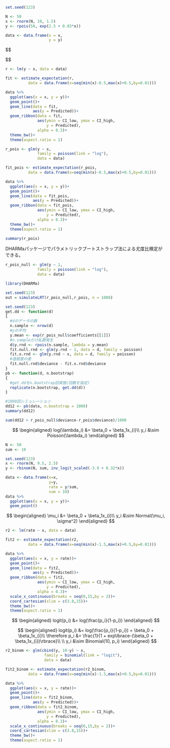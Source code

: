 
```r
set.seed(123)

N <- 50
x <- rnorm(N, 10, 1.5)
y <- rpois(50, exp(2.5 + 0.03*x))

data <- data.frame(x = x,
                   y = y)
```

$$
\begin{aligned}

\mu_i &= \beta_0 + \beta_1x_i \\  
y_i &\sim Normal(\mu_i, \sigma^2)

\end{aligned}
$$


```r
r <- lm(y ~ x, data = data)

fit <- estimate_expectation(r,
          data = data.frame(x=seq(min(x)-0.5,max(x)+0.5,by=0.01)))

data %>% 
  ggplot(aes(x = x, y = y))+
  geom_point()+
  geom_line(data = fit,
            aes(y = Predicted))+
  geom_ribbon(data = fit,
              aes(ymin = CI_low, ymax = CI_high, 
                  y = Predicted),
              alpha = 0.3)+
  theme_bw()+
  theme(aspect.ratio = 1)
```

```r
r_pois <- glm(y ~ x, 
              family = poisson(link = "log"),
              data = data)

fit_pois <- estimate_expectation(r_pois,
          data = data.frame(x=seq(min(x)-0.5,max(x)+0.5,by=0.01)))

data %>% 
  ggplot(aes(x = x, y = y))+
  geom_point()+
  geom_line(data = fit_pois,
            aes(y = Predicted))+
  geom_ribbon(data = fit_pois,
              aes(ymin = CI_low, ymax = CI_high, 
                  y = Predicted),
              alpha = 0.3)+
  theme_bw()+
  theme(aspect.ratio = 1)

summary(r_pois)
```

DHARMaパッケージでパラメトリックブートストラップ法による尤度比検定ができる。  
```r
r_pois_null <- glm(y ~ 1, 
              family = poisson(link = "log"),
              data = data)

library(DHARMa)

set.seed(123)
out = simulateLRT(r_pois_null,r_pois, n = 1000)
```


```r
set.seed(123)
get.dd <- function(d)
{
  #dのデータの数
  n.sample <- nrow(d)
  #yの平均
  y.mean <- exp(r_pois_null$coefficients[[1]])
  #n.sampleだけ乱数発生
  d$y.rnd <- rpois(n.sample, lambda = y.mean)
  fit.null.rnd <- glm(y.rnd ~ 1, data = d, family = poisson)
  fit.x.rnd <- glm(y.rnd ~ x, data = d, family = poisson)
  #逸脱度の差
  fit.null.rnd$deviance - fit.x.rnd$deviance
}
pb <- function(d, n.bootstrap)
{
  #get.ddをn.bootstrap回実施(回数を指定)
  replicate(n.bootstrap, get.dd(d))
}

#1000回シミュレーション
dd12 <- pb(data, n.bootstrap = 1000)
summary(dd12)

sum(dd12 > r_pois_null$deviance-r_pois$deviance)/1000
```


$$
\begin{aligned}
log(\lambda_i) &=  \beta_0 + \beta_1x_{i}\\
y_i &\sim Poisson(\lambda_i)
\end{aligned}
$$


```r
N <- 50
sum <- 10

set.seed(123)
x <- rnorm(N, 9.5, 2.5)
y <- rbinom(N, sum, inv_logit_scaled(-3.9 + 0.32*x))

data <- data.frame(x=x,
                   y=y,
                   rate = y/sum,
                   sum = 10)
data %>% 
  ggplot(aes(x = x, y = y))+
  geom_point()
```

$$
\begin{aligned}
\mu_i &=  \beta_0 + \beta_1x_{i}\\
y_i &\sim Normal(\mu_i, \sigma^2)
\end{aligned}
$$

```r
r2 <- lm(rate ~ x, data = data)

fit2 <- estimate_expectation(r2,
          data = data.frame(x=seq(min(x)-1.5,max(x)+0.5,by=0.01)))

data %>% 
  ggplot(aes(x = x, y = rate))+
  geom_point()+
  geom_line(data = fit2,
            aes(y = Predicted))+
  geom_ribbon(data = fit2,
              aes(ymin = CI_low, ymax = CI_high, 
                  y = Predicted),
              alpha = 0.3)+
  scale_x_continuous(breaks = seq(0,15,by = 2))+
  coord_cartesian(xlim = c(3.8,15))+
  theme_bw()+
  theme(aspect.ratio = 1)
```

$$
\begin{aligned}
logit(p_i) &= log(\frac{p_i}{1-p_i})
\end{aligned}
$$

$$
\begin{aligned}
logit(p_i)  &= log(\frac{p_i}{1-p_i}) =  \beta_0 + \beta_1x_{i}\\
\therefore p_i &= \frac{1}{1 + exp\lbrace-(\beta_0 + \beta_1x_{i})\rbrace}\\
\\
y_i &\sim Binomial(10, p_i)
\end{aligned}
$$


```r
r2_binom <- glm(cbind(y, 10-y) ~ x,
                 family = binomial(link = "logit"),
                 data = data)

fit2_binom <- estimate_expectation(r2_binom,
          data = data.frame(x=seq(min(x)-1.5,max(x)+0.5,by=0.01)))

data %>% 
  ggplot(aes(x = x, y = rate))+
  geom_point()+
  geom_line(data = fit2_binom,
            aes(y = Predicted))+
  geom_ribbon(data = fit2_binom,
              aes(ymin = CI_low, ymax = CI_high, 
                  y = Predicted),
              alpha = 0.3)+
  scale_x_continuous(breaks = seq(0,15,by = 2))+
  coord_cartesian(xlim = c(3.8,15))+
  theme_bw()+
  theme(aspect.ratio = 1)
```



